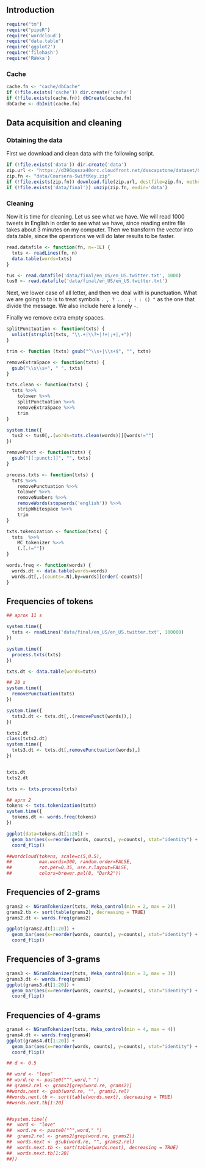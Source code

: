 ## Introduction

```r
require("tm")
require("pipeR")
require('wordcloud')
require("data.table")
require('ggplot2')
require('filehash')
require('RWeka')
```

### Cache

```r
cache.fn <- "cache/dbCache"
if (!file.exists('cache')) dir.create('cache')
if (!file.exists(cache.fn)) dbCreate(cache.fn)
dbCache <- dbInit(cache.fn)
```

## Data acquisition and cleaning


### Obtaining the data

First we download and clean data with the following script.

```r
if (!file.exists('data')) dir.create('data')
zip.url <- "https://d396qusza40orc.cloudfront.net/dsscapstone/dataset/Coursera-SwiftKey.zip"
zip.fn <- "data/Coursera-SwiftKey.zip"
if (!file.exists(zip.fn)) download.file(zip.url, destfile=zip.fn, method="curl")
if (!file.exists('data/final')) unzip(zip.fn, exdir='data')
```

### Cleaning

Now it is time for cleaning. Let us see what we have. We will read
1000 tweets in English in order to see what we have, since reading
entire file takes about 3 minutes on my computer. Then we transform
the vector into data.table, since the operations we will do later
results to be faster.

```r
read.datafile <- function(fn, n=-1L) {
  txts <- readLines(fn, n)
  data.table(words=txts)
}

tus <- read.datafile('data/final/en_US/en_US.twitter.txt', 1000)
tus0 <- read.datafile('data/final/en_US/en_US.twitter.txt')

```

Next, we lower case of all letter, and then we deal with is punctuation. What we are
going to to is to treat symbols `. , ? ... ; ! : () "` as the one that divide
the message. We also include here a lonely `-`.

Finally we remove extra empty spaces.

```r

splitPunctuation <- function(txts) {
  unlist(strsplit(txts, "\\.+|\\?+|!+|;+|,+"))
}

trim <- function (txts) gsub("^\\s+|\\s+$", "", txts)

removeExtraSpace <- function(txts) {
  gsub("\\s\\s+", " ", txts)
}

txts.clean <- function(txts) {
  txts %>>%
    tolower %>>%
    splitPunctuation %>>%
    removeExtraSpace %>>%
    trim
}

system.time({
  tus2 <- tus0[,.(words=txts.clean(words))][words!=""]
})
```

```r




removePunct <- function(txts) {
  gsub("[[:punct:]]", "", txts)
}

process.txts <- function(txts) {
  txts %>>%
    removePunctuation %>>%
    tolower %>>%
    removeNumbers %>>%
    removeWords(stopwords('english')) %>>%
    stripWhitespace %>>%
    trim
}

txts.tokenization <- function(txts) {
  txts  %>>%
    MC_tokenizer %>>%
    (.[.!=""])
}

words.freq <- function(words) {
  words.dt <- data.table(words=words)
  words.dt[,.(counts=.N),by=words][order(-counts)]
}

```

## Frequencies of tokens

```r

## aprox 11 s

system.time({
  txts <- readLines('data/final/en_US/en_US.twitter.txt', 100000)
})

system.time({
  process.txts(txts)
})

txts.dt <- data.table(words=txts)

## 20 s
system.time({
  removePunctuation(txts)
})

system.time({
  txts2.dt <- txts.dt[,.(removePunct(words)),]
})

txts2.dt
class(txts2.dt)
system.time({
  txts3.dt <- txts.dt[,removePunctuation(words),]
})


txts.dt
txts2.dt

txts <- txts.process(txts)

## aprx 2
tokens <- txts.tokenization(txts)
system.time({
  tokens.dt <- words.freq(tokens)
})

```

```r
ggplot(data=tokens.dt[1:20]) +
  geom_bar(aes(x=reorder(words, counts), y=counts), stat="identity") +
  coord_flip() 
```

```r
##wordcloud(tokens, scale=c(5,0.5),
##          max.words=300, random.order=FALSE,
##          rot.per=0.35, use.r.layout=FALSE,
##          colors=brewer.pal(8, "Dark2"))
```

## Frequencies of 2-grams

```r


grams2 <- NGramTokenizer(txts, Weka_control(min = 2, max = 2))
grams2.tb <- sort(table(grams2), decreasing = TRUE)
grams2.dt <- words.freq(grams2)

ggplot(grams2.dt[1:20]) +
  geom_bar(aes(x=reorder(words, counts), y=counts), stat="identity") +
  coord_flip()

```

## Frequencies of 3-grams


```r
grams3 <- NGramTokenizer(txts, Weka_control(min = 3, max = 3))
grams3.dt <- words.freq(grams3)
ggplot(grams3.dt[1:20]) +
  geom_bar(aes(x=reorder(words, counts), y=counts), stat="identity") +
  coord_flip()
```

## Frequencies of 4-grams


```r
grams4 <- NGramTokenizer(txts, Weka_control(min = 4, max = 4))
grams4.dt <- words.freq(grams4)
ggplot(grams4.dt[1:20]) +
  geom_bar(aes(x=reorder(words, counts), y=counts), stat="identity") +
  coord_flip()
```




```r

## d <- 0.5

## word <- "love"
## word.re <- paste0("^",word," ")
## grams2.rel <- grams2[grep(word.re, grams2)]
##words.next <- gsub(word.re, "", grams2.rel)
##words.next.tb <- sort(table(words.next), decreasing = TRUE)
##words.next.tb[1:20]


##system.time({
##  word <- "love"
##  word.re <- paste0("^",word," ")
##  grams2.rel <- grams2[grep(word.re, grams2)]
##  words.next <- gsub(word.re, "", grams2.rel)
##  words.next.tb <- sort(table(words.next), decreasing = TRUE)
##  words.next.tb[1:20]
##})

```
